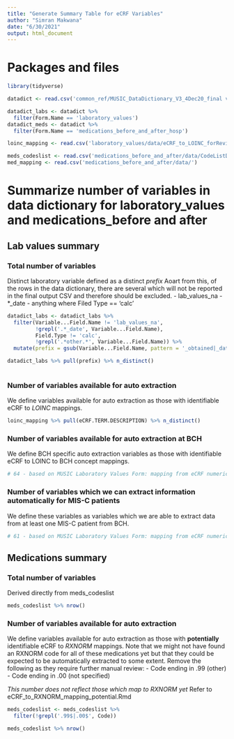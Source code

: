 ```yaml
---
title: "Generate Summary Table for eCRF Variables"
author: "Simran Makwana"
date: "6/30/2021"
output: html_document
---
```


# Packages and files
```r
library(tidyverse)

datadict <- read.csv('common_ref/MUSIC_DataDictionary_V3_4Dec20_final version_clean_0.csv')

datadict_labs <- datadict %>%
  filter(Form.Name == 'laboratory_values')
datadict_meds <- datadict %>%
  filter(Form.Name == 'medications_before_and_after_hosp')

loinc_mapping <- read.csv('laboratory_values/data/eCRF_to_LOINC_forReview.csv')

meds_codeslist <- read.csv('medications_before_and_after/data/CodeListD(Meds) MUSIC 9-7-20.csv')
med_mapping <- read.csv('medications_before_and_after/data/')
```

# Summarize number of variables in data dictionary for laboratory_values and medications_before and after

## Lab values summary

### Total number of variables
Distinct laboratory variable defined as a distinct *prefix*
Aoart from this, of the rows in the data dictionary, there are several which will not be reported in the final output CSV and therefore should be excluded.
- lab_values_na
- *_date
- anything where Filed Type == 'calc'
```r
datadict_labs <- datadict_labs %>%
  filter(Variable...Field.Name != 'lab_values_na',
         !grepl('.*_date', Variable...Field.Name),
         Field.Type != 'calc', 
         !grepl('.*other.*', Variable...Field.Name)) %>%
  mutate(prefix = gsub(Variable...Field.Name, pattern = '_obtained|_date|_value|_man|_other|_unit', replacement = '')) 

datadict_labs %>% pull(prefix) %>% n_distinct()
  

```

### Number of variables available for auto extraction
We define variables available for auto extraction as those with identifiable eCRF to *LOINC* mappings. 
```r
loinc_mapping %>% pull(eCRF.TERM.DESCRIPTION) %>% n_distinct()

```

### Number of variables available for auto extraction at BCH
We define BCH specific auto extraction variables as those with identifiable eCRF to LOINC to BCH concept mappings.
```r
# 64 - based on MUSIC Laboratory Values Form: mapping from eCRF numeric variables and BCH variables

```

### Number of variables which we can extract information automatically for MIS-C patients
We define these variables as variables which we are able to extract data from at least one MIS-C patient from BCH. 
```r
# 61 - based on MUSIC Laboratory Values Form: mapping from eCRF numeric variables and BCH variables

```

## Medications summary 

### Total number of variables
Derived directly from meds_codeslist
```r
meds_codeslist %>% nrow()

```
### Number of variables available for auto extraction
We define variables available for auto extraction as those with **potentially** identifiable eCRF to *RXNORM* mappings. 
Note that we might not have found an RXNORM code for all of these medications yet but that they could be expected to be automatically extracted to some extent. 
Remove the following as they require further manual review:
- Code ending in .99 (other)
- Code ending in .00 (not specified)

*This number does not reflect those which map to RXNORM yet*
Refer to eCRF_to_RXNORM_mapping_potential.Rmd
```r
meds_codeslist <- meds_codeslist %>%
  filter(!grepl('.99$|.00$', Code))

meds_codeslist %>% nrow()

```









